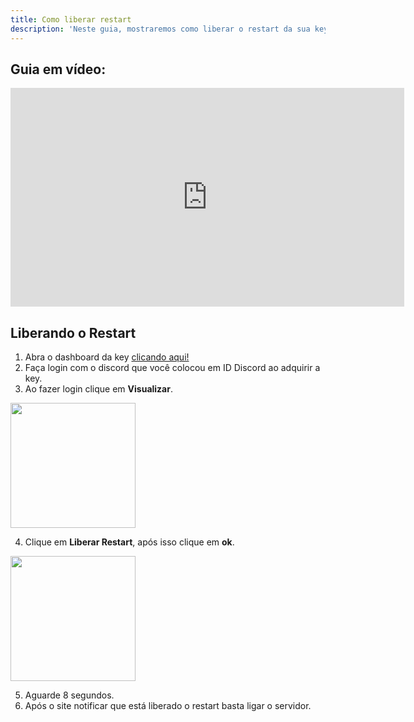 ```yaml
---
title: Como liberar restart
description: 'Neste guia, mostraremos como liberar o restart da sua key'
---
```


## Guia em vídeo:
<iframe
  width="630"
  height="350"
  src="https://www.youtube.com/embed/n693Nc3pcL8"
  title="Guia completo: Como Liberar Restart na Key"
  frameborder="0"
  allow="accelerometer; autoplay; clipboard-write; encrypted-media; gyroscope; picture-in-picture"
  allowfullscreen
></iframe>

## Liberando o Restart

1. Abra o dashboard da key [clicando aqui!](https://keymanage.com.br/)
2. Faça login com o discord que você colocou em ID Discord ao adquirir a key.
3. Ao fazer login clique em **Visualizar**.

<img height="200" src="/images/keypatreon/dashboard.png" />

4. Clique em **Liberar Restart**, após isso clique em **ok**.

<img height="200" src="/images/keypatreon/liberar-restart.png" />

5. Aguarde 8 segundos.
6. Após o site notificar que está liberado o restart basta ligar o servidor.